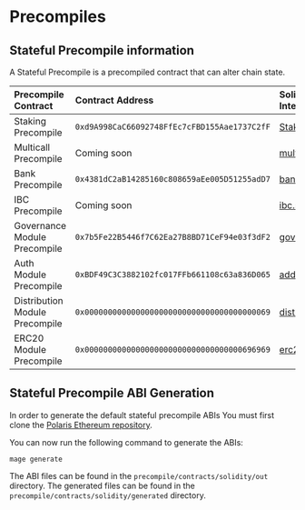 # Precompiles

## Stateful Precompile information

A Stateful Precompile is a precompiled contract that can alter chain state.

| Precompile Contract            | Contract Address                             | Solidity Interface                                                                                                  | Associated Module                                                             |
| :----------------------------- | :------------------------------------------- | :------------------------------------------------------------------------------------------------------------------ | :---------------------------------------------------------------------------- |
| Staking Precompile             | `0xd9A998CaC66092748FfEc7cFBD155Aae1737C2fF` | [Staking.sol](https://github.com/berachain/polaris/blob/main/contracts/src/cosmos/precompile/Staking.sol)           | [Staking Module](https://docs.cosmos.network/v0.47/modules/staking)           |
| Multicall Precompile           | Coming soon                                  | [multicall.sol]()                                                                                                   | [Ethereum Multicall](https://github.com/mds1/multicall)                       |
| Bank Precompile                | `0x4381dC2aB14285160c808659aEe005D51255adD7` | [bank.sol](https://github.com/berachain/polaris/blob/main/contracts/src/cosmos/precompile/bank.sol)                 | [Bank Module](https://docs.cosmos.network/v0.47/modules/bank)                 |
| IBC Precompile                 | Coming soon                                  | [ibc.sol]()                                                                                                         | [IBC](https://ibc.cosmos.network/)                                            |
| Governance Module Precompile   | `0x7b5Fe22B5446f7C62Ea27B8BD71CeF94e03f3dF2` | [governance.sol](https://github.com/berachain/polaris/blob/main/contracts/src/cosmos/precompile/governance.sol)     | [Governance Module](https://docs.cosmos.network/v0.47/modules/gov)            |
| Auth Module Precompile         | `0xBDF49C3C3882102fc017FFb661108c63a836D065` | [address.sol](https://github.com/berachain/polaris/blob/main/contracts/src/cosmos/precompile/auth.sol)              | [Auth Module](https://docs.cosmos.network/main/modules/auth)                  |
| Distribution Module Precompile | `0x0000000000000000000000000000000000000069` | [distribution.sol](https://github.com/berachain/polaris/blob/main/contracts/src/cosmos/precompile/distribution.sol) | [Distribution Module](https://docs.cosmos.network/v0.47/modules/distribution) |
| ERC20 Module Precompile        | `0x0000000000000000000000000000000000696969` | [erc20.sol](https://github.com/berachain/polaris/blob/main/contracts/src/cosmos/precompile/erc20.sol)               | [ERC20 Module](./erc20-middleware)                                            |

## Stateful Precompile ABI Generation

In order to generate the default stateful precompile ABIs
You must first clone the [Polaris Ethereum repository](https://github.com/berachain/polaris).

You can now run the following command to generate the ABIs:

`mage generate`

The ABI files can be found in the `precompile/contracts/solidity/out` directory. The generated files
can be found in the `precompile/contracts/solidity/generated` directory.

